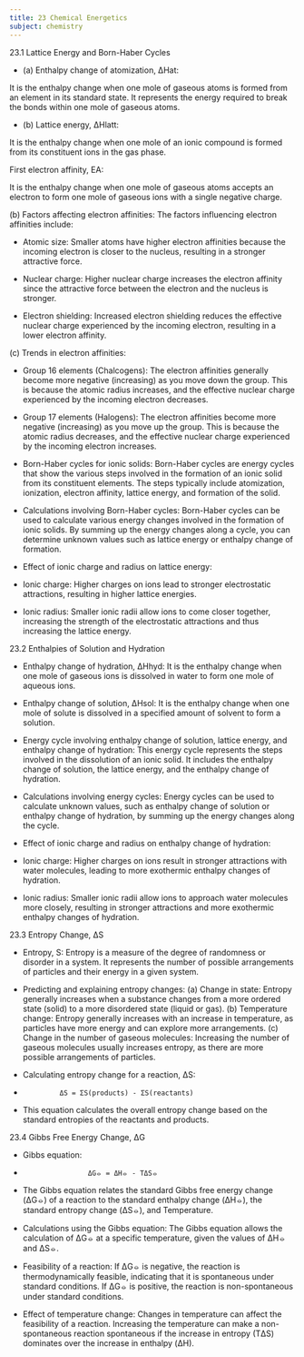 ```yaml
---
title: 23 Chemical Energetics
subject: chemistry
---
```


23.1 Lattice Energy and Born-Haber Cycles

-   \(a) Enthalpy change of atomization, ΔHat:

It is the enthalpy change when one mole of gaseous atoms is formed from
an element in its standard state. It represents the energy required to
break the bonds within one mole of gaseous atoms.

-   \(b) Lattice energy, ΔHlatt:

It is the enthalpy change when one mole of an ionic compound is formed
from its constituent ions in the gas phase.

First electron affinity, EA:

It is the enthalpy change when one mole of gaseous atoms accepts an
electron to form one mole of gaseous ions with a single negative charge.

\(b) Factors affecting electron affinities: The factors influencing
electron affinities include:

-   Atomic size: Smaller atoms have higher electron affinities because
     the incoming electron is closer to the nucleus, resulting in a
     stronger attractive force.

-   Nuclear charge: Higher nuclear charge increases the electron
     affinity since the attractive force between the electron and the
     nucleus is stronger.

-   Electron shielding: Increased electron shielding reduces the
     effective nuclear charge experienced by the incoming electron,
     resulting in a lower electron affinity.

\(c) Trends in electron affinities:

-   Group 16 elements (Chalcogens): The electron affinities generally
     become more negative (increasing) as you move down the group. This
     is because the atomic radius increases, and the effective nuclear
     charge experienced by the incoming electron decreases.



-   Group 17 elements (Halogens): The electron affinities become more
     negative (increasing) as you move up the group. This is because
     the atomic radius decreases, and the effective nuclear charge
     experienced by the incoming electron increases.



-   Born-Haber cycles for ionic solids: Born-Haber cycles are energy
     cycles that show the various steps involved in the formation of an
     ionic solid from its constituent elements. The steps typically
     include atomization, ionization, electron affinity, lattice
     energy, and formation of the solid.


-   Calculations involving Born-Haber cycles: Born-Haber cycles can be
     used to calculate various energy changes involved in the formation
     of ionic solids. By summing up the energy changes along a cycle,
     you can determine unknown values such as lattice energy or
     enthalpy change of formation.



-   Effect of ionic charge and radius on lattice energy:

-   Ionic charge: Higher charges on ions lead to stronger electrostatic
     attractions, resulting in higher lattice energies.

-   Ionic radius: Smaller ionic radii allow ions to come closer
     together, increasing the strength of the electrostatic attractions
     and thus increasing the lattice energy.

23.2 Enthalpies of Solution and Hydration

-   Enthalpy change of hydration, ΔHhyd:
    It is the enthalpy change when one mole of gaseous ions is dissolved in
    water to form one mole of aqueous ions.

-   Enthalpy change of solution, ΔHsol:
    It is the enthalpy change when one mole of solute is dissolved in a
    specified amount of solvent to form a solution.

-   Energy cycle involving enthalpy change of solution, lattice energy,
     and enthalpy change of hydration: This energy cycle represents the
     steps involved in the dissolution of an ionic solid. It includes
     the enthalpy change of solution, the lattice energy, and the
     enthalpy change of hydration.

-   Calculations involving energy cycles: Energy cycles can be used to
     calculate unknown values, such as enthalpy change of solution or
     enthalpy change of hydration, by summing up the energy changes
     along the cycle.

-   Effect of ionic charge and radius on enthalpy change of hydration:

-   Ionic charge: Higher charges on ions result in stronger attractions
     with water molecules, leading to more exothermic enthalpy changes
     of hydration.

-   Ionic radius: Smaller ionic radii allow ions to approach water
     molecules more closely, resulting in stronger attractions and more
     exothermic enthalpy changes of hydration.

23.3 Entropy Change, ΔS

-   Entropy, S: Entropy is a measure of the degree of randomness or
     disorder in a system. It represents the number of possible
     arrangements of particles and their energy in a given system.

-   Predicting and explaining entropy changes: (a) Change in state:
     Entropy generally increases when a substance changes from a more
     ordered state (solid) to a more disordered state (liquid or gas).
     (b) Temperature change: Entropy generally increases with an
     increase in temperature, as particles have more energy and can
     explore more arrangements. (c) Change in the number of gaseous
     molecules: Increasing the number of gaseous molecules usually
     increases entropy, as there are more possible arrangements
     of particles.

-   Calculating entropy change for a reaction, ΔS:

-              ΔS = ΣS(products) - ΣS(reactants)

-   This equation calculates the overall entropy change based on the
     standard entropies of the reactants and products.

23.4 Gibbs Free Energy Change, ΔG

-   Gibbs equation:

-                     ΔG⦵ = ΔH⦵ - TΔS⦵

-   The Gibbs equation relates the standard Gibbs free energy change (ΔG⦵)
     of a reaction to the standard enthalpy change (ΔH⦵), the standard
     entropy change (ΔS⦵), and Temperature.

-   Calculations using the Gibbs equation: The Gibbs equation allows the
     calculation of ΔG⦵ at a specific temperature, given the values of
     ΔH⦵ and ΔS⦵.

-   Feasibility of a reaction: If ΔG⦵ is negative, the reaction is
     thermodynamically feasible, indicating that it is spontaneous
     under standard conditions. If ΔG⦵ is positive, the reaction is
     non-spontaneous under standard conditions.

-   Effect of temperature change: Changes in temperature can affect the
     feasibility of a reaction. Increasing the temperature can make a
     non-spontaneous reaction spontaneous if the increase in
     entropy (TΔS) dominates over the increase in enthalpy (ΔH).
